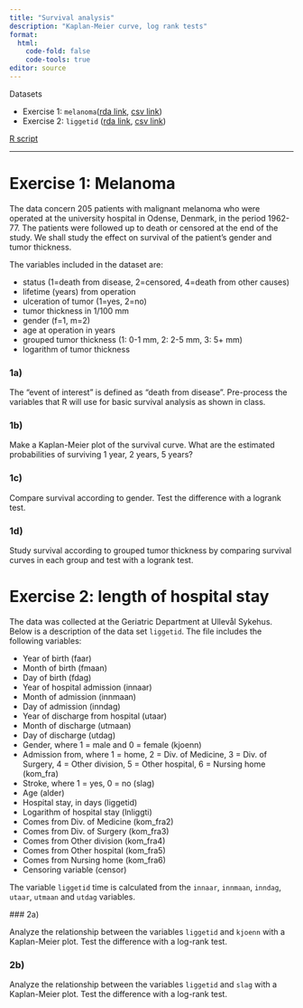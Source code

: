 ```yaml
---
title: "Survival analysis"
description: "Kaplan-Meier curve, log rank tests"
format: 
  html:
    code-fold: false
    code-tools: true
editor: source
---
```


Datasets

* Exercise 1: `melanoma`([rda link](https://github.com/ocbe-uio/teaching_mf9130e/blob/main/lab/data/melanoma.rda), [csv link](https://github.com/ocbe-uio/teaching_mf9130e/blob/main/lab/data/melanoma.csv))
* Exercise 2: `liggetid` ([rda link](https://github.com/ocbe-uio/teaching_mf9130e/blob/main/lab/data/liggetid.rda), [csv link](https://github.com/ocbe-uio/teaching_mf9130e/blob/main/lab/data/liggetid.csv))


[R script](https://github.com/ocbe-uio/teaching_mf9130e/blob/main/lab/code/10_survival.R)

------------------




# Exercise 1: Melanoma 

The data concern 205 patients with malignant melanoma who were operated at the university hospital in Odense, Denmark, in the period 1962-77. The patients were followed up to death or censored at the end of the study. We shall study the effect on survival of the patient’s gender and tumor thickness.

The variables included in the dataset are:

* status (1=death from disease, 2=censored, 4=death from other causes) 
* lifetime (years) from operation
* ulceration of tumor (1=yes, 2=no)
* tumor thickness in 1/100 mm
* gender (f=1, m=2)
* age at operation in years
* grouped tumor thickness (1: 0-1 mm, 2: 2-5 mm, 3: 5+ mm) 
* logarithm of tumor thickness


### 1a) 

The “event of interest” is defined as “death from disease”. Pre-process the variables that R will use for basic survival analysis as shown in class.


### 1b) 

Make a Kaplan-Meier plot of the survival curve. What are the estimated probabilities of surviving 1 year, 2 years, 5 years?

### 1c) 

Compare survival according to gender. Test the difference with a logrank test.


### 1d)

Study survival according to grouped tumor thickness by comparing survival curves in each group and test with a logrank test.



# Exercise 2: length of hospital stay 

The data was collected at the Geriatric Department at Ullevål Sykehus. Below is a description of the data set `liggetid`. The file includes the following variables:

- Year of birth (faar)
- Month of birth (fmaan)
- Day of birth (fdag)
- Year of hospital admission (innaar)
- Month of admission (innmaan)
- Day of admission (inndag)
- Year of discharge from hospital (utaar)
- Month of discharge (utmaan)
- Day of discharge (utdag)
- Gender, where 1 = male and 0 = female (kjoenn)
- Admission from, where 1 = home, 2 = Div. of Medicine, 3 =
Div. of Surgery, 4 = Other division, 5 = Other hospital, 6 =
Nursing home (kom_fra)
- Stroke, where 1 = yes, 0 = no (slag)
- Age (alder)
- Hospital stay, in days (liggetid)
- Logarithm of hospital stay (lnliggti)
- Comes from Div. of Medicine (kom_fra2)
- Comes from Div. of Surgery (kom_fra3)
- Comes from Other division (kom_fra4)
- Comes from Other hospital (kom_fra5)
- Comes from Nursing home (kom_fra6)
- Censoring variable (censor)

The variable `liggetid` time is calculated from the `innaar`, `innmaan`, `inndag`, `utaar`, `utmaan` and `utdag` variables. 

### 2a) 

Analyze the relationship between the variables `liggetid` and `kjoenn` with a Kaplan-Meier plot. Test the difference with a log-rank test.


### 2b) 

Analyze the relationship between the variables `liggetid` and `slag` with a Kaplan-Meier plot. Test the difference with a log-rank test.





